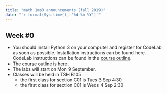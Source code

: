 ```yaml
---
title: "math 1mp3 announcements (fall 2019)"
date: "`r format(Sys.time(), '%d %b %Y')`"
---
```


## Week #0

- You should install Python 3 on your computer and register for CodeLab as soon as possible.  Installation instructions can be found here.  CodeLab instructions can be found in the [course outline](./outline.html#codelab).
- The course outline is [here](./outline.html).
- The labs will start on Mon 9 September.
- Classes will be held in TSH B105
    - the first class for section C01 is Tues 3 Sep 4:30
	- the first class for section C01 is Weds 4 Sep 2:30
	
